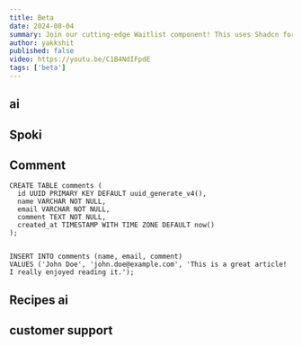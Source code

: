 ```yaml
---
title: Beta
date: 2024-08-04
summary: Join our cutting-edge Waitlist component! This uses Shadcn for UI, Framer Motion for animations, and Supabase for the database. Sign up for early access and updates!
author: yakkshit
published: false
video: https://youtu.be/C1B4NdIFpdE
tags: ['beta']
---
```



<ComponentPreview name="file-qr-demo" />

## ai

<ComponentPreview name="ai-chat-demo" />

## Spoki

<ComponentPreview name="beta-demo" />

## Comment

<ComponentPreview name="comment-demo" />

```
CREATE TABLE comments (
  id UUID PRIMARY KEY DEFAULT uuid_generate_v4(),
  name VARCHAR NOT NULL,
  email VARCHAR NOT NULL,
  comment TEXT NOT NULL,
  created_at TIMESTAMP WITH TIME ZONE DEFAULT now()
);


INSERT INTO comments (name, email, comment)
VALUES ('John Doe', 'john.doe@example.com', 'This is a great article! I really enjoyed reading it.');

```

## Recipes ai

<ComponentPreview name="recipes-demo" />

## customer support 

<ComponentPreview name="ai-bot-demo" />

